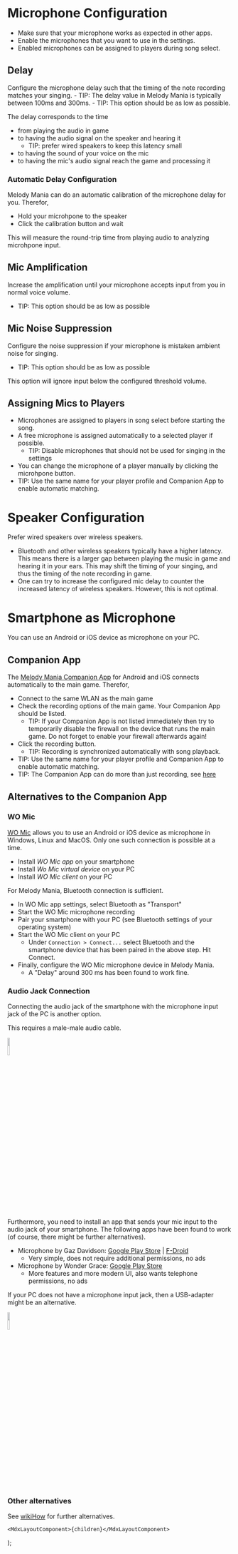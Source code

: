 
# Microphone Configuration
- Make sure that your microphone works as expected in other apps.
- Enable the microphones that you want to use in the settings.
- Enabled microphones can be assigned to players during song select.

## Delay
Configure the microphone delay such that the timing of the note recording matches your singing.
    - TIP: The delay value in Melody Mania is typically between 100ms and 300ms.
    - TIP: This option should be as low as possible.

The delay corresponds to the time

- from playing the audio in game
- to having the audio signal on the speaker and hearing it
    - TIP: prefer wired speakers to keep this latency small
- to having the sound of your voice on the mic
- to having the mic's audio signal reach the game and processing it

### Automatic Delay Configuration
Melody Mania can do an automatic calibration of the microphone delay for you. Therefor,
- Hold your microhpone to the speaker
- Click the calibration button and wait

This will measure the round-trip time from playing audio to analyzing microhpone input.

## Mic Amplification
Increase the amplification until your microphone accepts input from you in normal voice volume.
- TIP: This option should be as low as possible

## Mic Noise Suppression
Configure the noise suppression if your microphone is mistaken ambient noise for singing.

- TIP: This option should be as low as possible

This option will ignore input below the configured threshold volume.

## Assigning Mics to Players
- Microphones are assigned to players in song select before starting the song.
- A free microphone is assigned automatically to a selected player if possible.
    - TIP: Disable microphones that should not be used for singing in the settings
- You can change the microphone of a player manually by clicking the microhpone button.
- TIP: Use the same name for your player profile and Companion App to enable automatic matching.

# Speaker Configuration
Prefer wired speakers over wireless speakers.
- Bluetooth and other wireless speakers typically have a higher latency. This means there is a larger gap between playing the music in game and hearing it in your ears. This may shift the timing of your singing, and thus the timing of the note recording in game.
- One can try to increase the configured mic delay to counter the increased latency of wireless speakers. However, this is not optimal.

# Smartphone as Microphone
You can use an Android or iOS device as microphone on your PC.

## Companion App
The [Melody Mania Companion App](/how-to-companion-app) for Android and iOS connects automatically to the main game. Therefor,
- Connect to the same WLAN as the main game
- Check the recording options of the main game. Your Companion App should be listed.
    - TIP: If your Companion App is not listed immediately then try to temporarily disable the firewall on the device that runs the main game. Do not forget to enable your firewall afterwards again!
- Click the recording button.
    - TIP: Recording is synchronized automatically with song playback.
- TIP: Use the same name for your player profile and Companion App to enable automatic matching.
- TIP: The Companion App can do more than just recording, see [here](/how-to-companion-app)

## Alternatives to the Companion App
### WO Mic
[WO Mic](https://wolicheng.com/womic/) allows you to use an Android or iOS device as microphone in Windows, Linux and MacOS.
Only one such connection is possible at a time.

- Install *WO Mic app* on your smartphone
- Install *Wo Mic virtual device* on your PC
- Install *WO Mic client* on your PC

For Melody Mania, Bluetooth connection is sufficient.

- In WO Mic app settings, select Bluetooth as "Transport"
- Start the WO Mic microphone recording
- Pair your smartphone with your PC (see Bluetooth settings of your operating system)
- Start the WO Mic client on your PC
    - Under `Connection > Connect...` select Bluetooth and the smartphone device that has been paired in the above step. Hit Connect.
- Finally, configure the WO Mic microphone device in Melody Mania.
    - A "Delay" around 300 ms has been found to work fine.

### Audio Jack Connection
Connecting the audio jack of the smartphone with the microphone input jack of the PC is another option.

This requires a male-male audio cable.

<img width="10%" src="https://images-na.ssl-images-amazon.com/images/I/51o5L9vOL3L._AC_SL1000_.jpg"></img>

Furthermore, you need to install an app that sends your mic input to the audio jack of your smartphone. The following apps have been found to work (of course, there might be further alternatives).

- Microphone by Gaz Davidson: [Google Play Store](https://play.google.com/store/apps/details?id=net.bitplane.android.microphone) | [F-Droid](https://f-droid.org/en/packages/net.bitplane.android.microphone/)
    - Very simple, does not require additional permissions, no ads
- Microphone by Wonder Grace: [Google Play Store](https://play.google.com/store/apps/details?id=com.grace.microphone)
    - More features and more modern UI, also wants telephone permissions, no ads

If your PC does not have a microphone input jack, then a USB-adapter might be an alternative.

<img width="10%" src="https://images-na.ssl-images-amazon.com/images/I/61nVIv4OqIL._AC_SX450_.jpg"></img>

### Other alternatives
See [wikiHow](https://www.wikihow.com/Use-Your-Phone-As-a-Mic) for further alternatives.

    <MdxLayoutComponent>{children}</MdxLayoutComponent>
);
